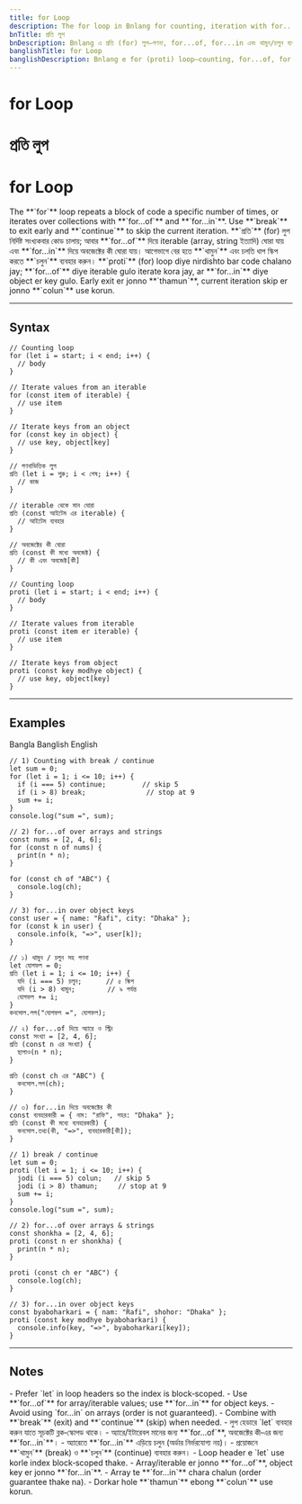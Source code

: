 ```yaml
---
title: for Loop
description: The for loop in Bnlang for counting, iteration with for...of and for...in, including break/continue usage. Examples in English, Bangla, and Banglish.
bnTitle: প্রতি লুপ
bnDescription: Bnlang এ প্রতি (for) লুপ—গণনা, for...of, for...in এবং থামুন/চলুন ব্যবহারের উদাহরণ।
banglishTitle: for Loop
banglishDescription: Bnlang e for (proti) loop—counting, for...of, for...in, break/continue examples in English, Bangla, Banglish.
---
```


# <I18nEnglish>for Loop</I18nEnglish>
# <I18nBangla>প্রতি লুপ</I18nBangla>
# <I18nBanglish>for Loop</I18nBanglish>

<I18nEnglish>
The **`for`** loop repeats a block of code a specific number of times, or iterates over collections with **`for...of`** and **`for...in`**.  
Use **`break`** to exit early and **`continue`** to skip the current iteration.
</I18nEnglish>

<I18nBangla>
**`প্রতি`** (for) লুপ নির্দিষ্ট সংখ্যকবার কোড চালায়; আবার **`for...of`** দিয়ে iterable (array, string ইত্যাদি) ঘোরা যায় এবং **`for...in`** দিয়ে অবজেক্টের কী ঘোরা যায়।  
আগেভাগে বের হতে **`থামুন`** এবং চলতি ধাপ স্কিপ করতে **`চলুন`** ব্যবহার করুন।
</I18nBangla>

<I18nBanglish>
**`proti`** (for) loop diye nirdishto bar code chalano jay; **`for...of`** diye iterable gulo iterate kora jay, ar **`for...in`** diye object er key gulo.  
Early exit er jonno **`thamun`**, current iteration skip er jonno **`colun`** use korun.
</I18nBanglish>

---

## Syntax

<I18nEnglish>

```bnl
// Counting loop
for (let i = start; i < end; i++) {
  // body
}

// Iterate values from an iterable
for (const item of iterable) {
  // use item
}

// Iterate keys from an object
for (const key in object) {
  // use key, object[key]
}
```
</I18nEnglish>

<I18nBangla>

```bnl
// গণনাভিত্তিক লুপ
প্রতি (let i = শুরু; i < শেষ; i++) {
  // কাজ
}

// iterable থেকে মান ঘোরা
প্রতি (const আইটেম এর iterable) {
  // আইটেম ব্যবহার
}

// অবজেক্টের কী ঘোরা
প্রতি (const কী মধ্যে অবজেক্ট) {
  // কী এবং অবজেক্ট[কী]
}
```
</I18nBangla>

<I18nBanglish>

```bnl
// Counting loop
proti (let i = start; i < end; i++) {
  // body
}

// Iterate values from iterable
proti (const item er iterable) {
  // use item
}

// Iterate keys from object
proti (const key modhye object) {
  // use key, object[key]
}
```
</I18nBanglish>

---

## Examples

<Tabs defaultValue="bangla" className="w-full">
  <TabsList>
    <TabsTrigger value="bangla">Bangla</TabsTrigger>
    <TabsTrigger value="banglish">Banglish</TabsTrigger>
    <TabsTrigger value="english">English</TabsTrigger>
  </TabsList>

  <TabsContent value="english">

```bnl
// 1) Counting with break / continue
let sum = 0;
for (let i = 1; i <= 10; i++) {
  if (i === 5) continue;         // skip 5
  if (i > 8) break;               // stop at 9
  sum += i;
}
console.log("sum =", sum);

// 2) for...of over arrays and strings
const nums = [2, 4, 6];
for (const n of nums) {
  print(n * n);
}

for (const ch of "ABC") {
  console.log(ch);
}

// 3) for...in over object keys
const user = { name: "Rafi", city: "Dhaka" };
for (const k in user) {
  console.info(k, "=>", user[k]);
}
```
  </TabsContent>

  <TabsContent value="bangla">

```bnl
// ১) থামুন / চলুন সহ গণনা
let যোগফল = 0;
প্রতি (let i = 1; i <= 10; i++) {
  যদি (i === 5) চলুন;      // ৫ স্কিপ
  যদি (i > 8) থামুন;        // ৯ পর্যন্ত
  যোগফল += i;
}
কনসোল.লগ("যোগফল =", যোগফল);

// ২) for...of দিয়ে অ্যারে ও স্ট্রিং
const সংখ্যা = [2, 4, 6];
প্রতি (const n এর সংখ্যা) {
  ছাপাও(n * n);
}

প্রতি (const ch এর "ABC") {
  কনসোল.লগ(ch);
}

// ৩) for...in দিয়ে অবজেক্টের কী
const ব্যবহারকারী = { নাম: "রাফি", শহর: "Dhaka" };
প্রতি (const কী মধ্যে ব্যবহারকারী) {
  কনসোল.তথ্য(কী, "=>", ব্যবহারকারী[কী]);
}
```
  </TabsContent>

  <TabsContent value="banglish">

```bnl
// 1) break / continue
let sum = 0;
proti (let i = 1; i <= 10; i++) {
  jodi (i === 5) colun;   // skip 5
  jodi (i > 8) thamun;     // stop at 9
  sum += i;
}
console.log("sum =", sum);

// 2) for...of over arrays & strings
const shonkha = [2, 4, 6];
proti (const n er shonkha) {
  print(n * n);
}

proti (const ch er "ABC") {
  console.log(ch);
}

// 3) for...in over object keys
const byaboharkari = { nam: "Rafi", shohor: "Dhaka" };
proti (const key modhye byaboharkari) {
  console.info(key, "=>", byaboharkari[key]);
}
```
  </TabsContent>
</Tabs>

---

## Notes

<I18nEnglish>
- Prefer `let` in loop headers so the index is block‑scoped.  
- Use **`for...of`** for array/iterable values; use **`for...in`** for object keys.  
- Avoid using `for...in` on arrays (order is not guaranteed).  
- Combine with **`break`** (exit) and **`continue`** (skip) when needed.
</I18nEnglish>

<I18nBangla>
- লুপ হেডারে `let` ব্যবহার করুন যাতে সূচকটি ব্লক‑স্কোপড থাকে।  
- অ্যারে/ইটারেবল মানের জন্য **`for...of`**, অবজেক্টের কী‑এর জন্য **`for...in`**।  
- অ্যারেতে **`for...in`** এড়িয়ে চলুন (অর্ডার নির্ভরযোগ্য নয়)।  
- প্রয়োজনে **`থামুন`** (break) ও **`চলুন`** (continue) ব্যবহার করুন।
</I18nBangla>

<I18nBanglish>
- Loop header e `let` use korle index block‑scoped thake.  
- Array/iterable er jonno **`for...of`**, object key er jonno **`for...in`**.  
- Array te **`for...in`** chara chalun (order guarantee thake na).  
- Dorkar hole **`thamun`** ebong **`colun`** use korun.
</I18nBanglish>
